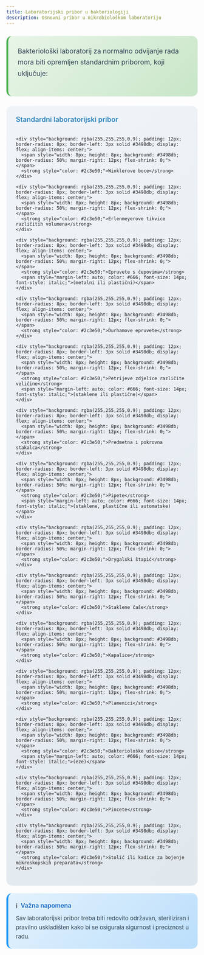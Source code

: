```yaml
---
title: Laboratorijski pribor u bakteriologiji
description: Osnovni pribor u mikrobiološkom laboratoriju
---
```


<div style="background: linear-gradient(135deg, #e8f5e8 0%, #c8e6c8 100%); border-radius: 15px; padding: 25px; margin: 25px 0; border-left: 5px solid #4caf50;">
  <p style="font-size: 1.1rem; line-height: 1.7; margin: 0 0 20px 0; color: #2c3e50;">
    Bakteriološki laboratorij za normalno odvijanje rada mora biti opremljen standardnim priborom, koji uključuje:
  </p>
</div>

<div style="background: linear-gradient(135deg, #f0f4f8 0%, #e1e8ed 100%); border-radius: 15px; padding: 25px; margin: 20px 0;">
  <h4 style="margin: 0 0 20px 0; color: #2980b9; font-weight: 600; font-size: 18px;">Standardni laboratorijski pribor</h4>
  
  <div style="display: grid; gap: 12px;">
    
    <div style="background: rgba(255,255,255,0.9); padding: 12px; border-radius: 8px; border-left: 3px solid #3498db; display: flex; align-items: center;">
      <span style="width: 8px; height: 8px; background: #3498db; border-radius: 50%; margin-right: 12px; flex-shrink: 0;"></span>
      <strong style="color: #2c3e50;">Winklerove boce</strong>
    </div>
    
    <div style="background: rgba(255,255,255,0.9); padding: 12px; border-radius: 8px; border-left: 3px solid #3498db; display: flex; align-items: center;">
      <span style="width: 8px; height: 8px; background: #3498db; border-radius: 50%; margin-right: 12px; flex-shrink: 0;"></span>
      <strong style="color: #2c3e50;">Erlenmeyerove tikvice različitih volumena</strong>
    </div>
    
    <div style="background: rgba(255,255,255,0.9); padding: 12px; border-radius: 8px; border-left: 3px solid #3498db; display: flex; align-items: center;">
      <span style="width: 8px; height: 8px; background: #3498db; border-radius: 50%; margin-right: 12px; flex-shrink: 0;"></span>
      <strong style="color: #2c3e50;">Epruvete s čepovima</strong>
      <span style="margin-left: auto; color: #666; font-size: 14px; font-style: italic;">(metalni ili plastični)</span>
    </div>
    
    <div style="background: rgba(255,255,255,0.9); padding: 12px; border-radius: 8px; border-left: 3px solid #3498db; display: flex; align-items: center;">
      <span style="width: 8px; height: 8px; background: #3498db; border-radius: 50%; margin-right: 12px; flex-shrink: 0;"></span>
      <strong style="color: #2c3e50;">Durhamove epruvete</strong>
    </div>
    
    <div style="background: rgba(255,255,255,0.9); padding: 12px; border-radius: 8px; border-left: 3px solid #3498db; display: flex; align-items: center;">
      <span style="width: 8px; height: 8px; background: #3498db; border-radius: 50%; margin-right: 12px; flex-shrink: 0;"></span>
      <strong style="color: #2c3e50;">Petrijeve zdjelice različite veličine</strong>
      <span style="margin-left: auto; color: #666; font-size: 14px; font-style: italic;">(staklene ili plastične)</span>
    </div>
    
    <div style="background: rgba(255,255,255,0.9); padding: 12px; border-radius: 8px; border-left: 3px solid #3498db; display: flex; align-items: center;">
      <span style="width: 8px; height: 8px; background: #3498db; border-radius: 50%; margin-right: 12px; flex-shrink: 0;"></span>
      <strong style="color: #2c3e50;">Predmetna i pokrovna stakalca</strong>
    </div>
    
    <div style="background: rgba(255,255,255,0.9); padding: 12px; border-radius: 8px; border-left: 3px solid #3498db; display: flex; align-items: center;">
      <span style="width: 8px; height: 8px; background: #3498db; border-radius: 50%; margin-right: 12px; flex-shrink: 0;"></span>
      <strong style="color: #2c3e50;">Pipete</strong>
      <span style="margin-left: auto; color: #666; font-size: 14px; font-style: italic;">(staklene, plastične ili automatske)</span>
    </div>
    
    <div style="background: rgba(255,255,255,0.9); padding: 12px; border-radius: 8px; border-left: 3px solid #3498db; display: flex; align-items: center;">
      <span style="width: 8px; height: 8px; background: #3498db; border-radius: 50%; margin-right: 12px; flex-shrink: 0;"></span>
      <strong style="color: #2c3e50;">Drygalski štapić</strong>
    </div>
    
    <div style="background: rgba(255,255,255,0.9); padding: 12px; border-radius: 8px; border-left: 3px solid #3498db; display: flex; align-items: center;">
      <span style="width: 8px; height: 8px; background: #3498db; border-radius: 50%; margin-right: 12px; flex-shrink: 0;"></span>
      <strong style="color: #2c3e50;">Staklene čaše</strong>
    </div>
    
    <div style="background: rgba(255,255,255,0.9); padding: 12px; border-radius: 8px; border-left: 3px solid #3498db; display: flex; align-items: center;">
      <span style="width: 8px; height: 8px; background: #3498db; border-radius: 50%; margin-right: 12px; flex-shrink: 0;"></span>
      <strong style="color: #2c3e50;">Kapalice</strong>
    </div>
    
    <div style="background: rgba(255,255,255,0.9); padding: 12px; border-radius: 8px; border-left: 3px solid #3498db; display: flex; align-items: center;">
      <span style="width: 8px; height: 8px; background: #3498db; border-radius: 50%; margin-right: 12px; flex-shrink: 0;"></span>
      <strong style="color: #2c3e50;">Plamenici</strong>
    </div>
    
    <div style="background: rgba(255,255,255,0.9); padding: 12px; border-radius: 8px; border-left: 3px solid #3498db; display: flex; align-items: center;">
      <span style="width: 8px; height: 8px; background: #3498db; border-radius: 50%; margin-right: 12px; flex-shrink: 0;"></span>
      <strong style="color: #2c3e50;">Bakteriološke ušice</strong>
      <span style="margin-left: auto; color: #666; font-size: 14px; font-style: italic;">(eze)</span>
    </div>
    
    <div style="background: rgba(255,255,255,0.9); padding: 12px; border-radius: 8px; border-left: 3px solid #3498db; display: flex; align-items: center;">
      <span style="width: 8px; height: 8px; background: #3498db; border-radius: 50%; margin-right: 12px; flex-shrink: 0;"></span>
      <strong style="color: #2c3e50;">Pincete</strong>
    </div>
    
    <div style="background: rgba(255,255,255,0.9); padding: 12px; border-radius: 8px; border-left: 3px solid #3498db; display: flex; align-items: center;">
      <span style="width: 8px; height: 8px; background: #3498db; border-radius: 50%; margin-right: 12px; flex-shrink: 0;"></span>
      <strong style="color: #2c3e50;">Stolić ili kadice za bojenje mikroskopskih preparata</strong>
    </div>
    
  </div>
</div>

<div style="background: linear-gradient(135deg, #e3f2fd 0%, #bbdefb 100%); border-radius: 15px; padding: 20px; margin: 20px 0; border-left: 5px solid #2196f3;">
  <div style="display: flex; align-items: center; margin-bottom: 10px;">
    <span style="font-size: 18px; margin-right: 8px;">ℹ️</span>
    <h4 style="margin: 0; color: #1565c0; font-weight: 600; font-size: 16px;">Važna napomena</h4>
  </div>
  <p style="margin: 0; color: #2c3e50; font-size: 15px; line-height: 1.6;">
    Sav laboratorijski pribor treba biti redovito održavan, steriliziran i pravilno uskladišten kako bi se osigurala sigurnost i preciznost u radu.
  </p>
</div>
